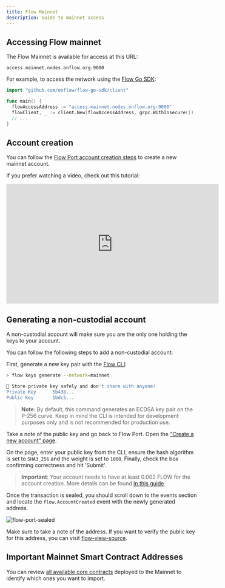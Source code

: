 ```yaml
---
title: Flow Mainnet
description: Guide to mainnet access
---
```


## Accessing Flow mainnet

The Flow Mainnet is available for access at this URL:

```
access.mainnet.nodes.onflow.org:9000
```

For example, to access the network using the [Flow Go SDK](https://github.com/onflow/flow-go-sdk):

```go
import "github.com/onflow/flow-go-sdk/client"

func main() {
  flowAccessAddress := "access.mainnet.nodes.onflow.org:9000"
  flowClient, _ := client.New(flowAccessAddress, grpc.WithInsecure())
  // ...
}
```

## Account creation

You can follow the [Flow Port account creation steps](https://docs.onflow.org/flow-port/#blocto) to create a new mainnet account.

If you prefer watching a video, check out this tutorial:

<iframe
  width="560"
  height="315"
  src="https://www.youtube-nocookie.com/embed/vXui7uO4cIQ"
  title="YouTube video player"
  frameborder="0"
  allow="accelerometer; autoplay; clipboard-write; encrypted-media; gyroscope; picture-in-picture"
  allowfullscreen
></iframe>

## Generating a non-custodial account

A non-custodial account will make sure you are the only one holding the keys to your account.

You can follow the following steps to add a non-custodial account:

First, generate a new key pair with the [Flow CLI](https://github.com/onflow/flow-cli):

```sh
> flow keys generate --network=mainnet

🔴️ Store private key safely and don't share with anyone!
Private Key      5b438...
Public Key       1bdc5...
```

> **Note**: By default, this command generates an ECDSA key pair on the P-256 curve. Keep in mind the CLI is intended for development purposes only and is not recommended for production use.

Take a note of the public key and go back to Flow Port. Open the ["Create a new account" page](https://port.onflow.org/transaction?hash=a0a78aa7821144efd5ebb974bb52ba04609ce76c3863af9d45348db93937cf98&showcode=false&weight=1000&halg=3).

On the page, enter your public key from the CLI, ensure the hash algorithm is set to `SHA3_256` and the weight is set to `1000`. Finally, check the box confirming correctness and hit 'Submit'.

> **Important**: Your account needs to have at least 0.002 FLOW for the account creation. More details can be found [in this guide](https://docs.onflow.org/flow-token/concepts/#storageaccount-fees).

Once the transaction is sealed, you should scroll down to the events section and locate the `flow.AccountCreated` event with the newly generated address.

![flow-port-sealed](port-sealed-tx.png)

Make sure to take a note of the address. If you want to verify the public key for this address, you can visit [flow-view-source](https://flow-view-source.com/).

## Important Mainnet Smart Contract Addresses

You can review [all available core contracts](/core-contracts/) deployed to the Mainnet to identify which ones you want to import.